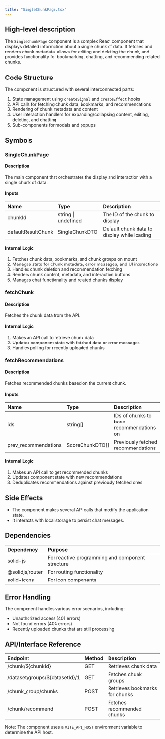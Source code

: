 ```yaml
---
title: "SingleChunkPage.tsx"
---
```


## High-level description
The `SingleChunkPage` component is a complex React component that displays detailed information about a single chunk of data. It fetches and renders chunk metadata, allows for editing and deleting the chunk, and provides functionality for bookmarking, chatting, and recommending related chunks.

## Code Structure
The component is structured with several interconnected parts:
1. State management using `createSignal` and `createEffect` hooks
2. API calls for fetching chunk data, bookmarks, and recommendations
3. Rendering of chunk metadata and content
4. User interaction handlers for expanding/collapsing content, editing, deleting, and chatting
5. Sub-components for modals and popups

## Symbols

### SingleChunkPage
#### Description
The main component that orchestrates the display and interaction with a single chunk of data.

#### Inputs
| Name | Type | Description |
|:-----|:-----|:------------|
| chunkId | string \| undefined | The ID of the chunk to display |
| defaultResultChunk | SingleChunkDTO | Default chunk data to display while loading |

#### Internal Logic
1. Fetches chunk data, bookmarks, and chunk groups on mount
2. Manages state for chunk metadata, error messages, and UI interactions
3. Handles chunk deletion and recommendation fetching
4. Renders chunk content, metadata, and interaction buttons
5. Manages chat functionality and related chunks display

### fetchChunk
#### Description
Fetches the chunk data from the API.

#### Internal Logic
1. Makes an API call to retrieve chunk data
2. Updates component state with fetched data or error messages
3. Handles polling for recently uploaded chunks

### fetchRecommendations
#### Description
Fetches recommended chunks based on the current chunk.

#### Inputs
| Name | Type | Description |
|:-----|:-----|:------------|
| ids | string[] | IDs of chunks to base recommendations on |
| prev_recommendations | ScoreChunkDTO[] | Previously fetched recommendations |

#### Internal Logic
1. Makes an API call to get recommended chunks
2. Updates component state with new recommendations
3. Deduplicates recommendations against previously fetched ones

## Side Effects
- The component makes several API calls that modify the application state.
- It interacts with local storage to persist chat messages.

## Dependencies
| Dependency | Purpose |
|:-----------|:--------|
| solid-js | For reactive programming and component structure |
| @solidjs/router | For routing functionality |
| solid-icons | For icon components |

## Error Handling
The component handles various error scenarios, including:
- Unauthorized access (401 errors)
- Not found errors (404 errors)
- Recently uploaded chunks that are still processing

## API/Interface Reference
| Endpoint | Method | Description |
|:---------|:-------|:------------|
| /chunk/${chunkId} | GET | Retrieves chunk data |
| /dataset/groups/${datasetId}/1 | GET | Fetches chunk groups |
| /chunk_group/chunks | POST | Retrieves bookmarks for chunks |
| /chunk/recommend | POST | Fetches recommended chunks |

Note: The component uses a `VITE_API_HOST` environment variable to determine the API host.